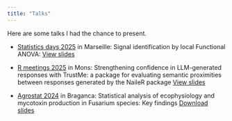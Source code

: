 ```yaml
---
title: "Talks"
---
```



Here are some talks I had the chance to present.



* [Statistics days 2025](https://jds2025.sciencesconf.org/) in Marseille: Signal identification by local Functional ANOVA:
<a href="mahmoud_JDS_2025.html" class="download" title="View slides as HTML" target="_blank">View slides</a>
 

* [R meetings 2025](https://rr2025.sciencesconf.org/) in Mons: Strengthening confidence in LLM-generated responses with TrustMe: a package for evaluating semantic proximities between responses generated by the NaileR package
<a href="https://presentationtrustme.netlify.app/" class="download" title="View slides as HTML" target="_blank">View slides</a>

* [Agrostat 2024](http://agrostat2024.esa.ipb.pt) in Braganca: Statistical analysis of ecophysiology and mycotoxin production in Fusarium species: Key findings
<a href="mahmoud_SFB.pdf" class="download" title="Download slides as PDF" target="_blank">Download slides</a>
